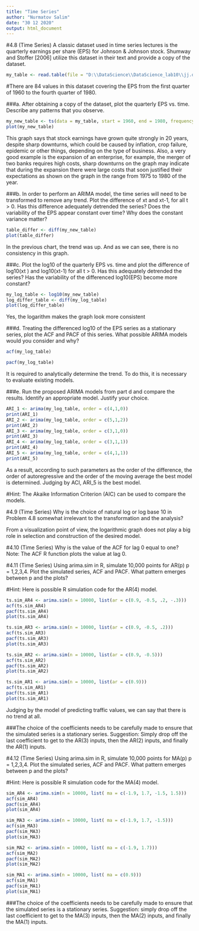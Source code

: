 ---
title: "Time Series"
author: "Nurmatov Salim"
date: "30 12 2020"
output: html_document
---


#4.8        (Time Series)  A classic dataset used in time series lectures is the quarterly earnings per share (EPS) for Johnson & Johnson stock.  Shumway and Stoffer [2006] utilize this dataset in their text and provide a copy of the dataset.   

```{r}
my_table <- read.table(file = "D:\\DataScience\\DataScience_lab10\\jj.dat", header = TRUE)
```

#There are 84 values in this dataset covering the EPS from the first quarter of 1960 to the fourth quarter of 1980.

###a.      After obtaining a copy of the dataset, plot the quarterly EPS vs. time.  Describe any patterns that you observe.

```{r}
my_new_table <- ts(data = my_table, start = 1960, end = 1980, frequency = 4)
plot(my_new_table)
```

This graph says that stock earnings have grown quite strongly in 20 years, despite sharp downturns, which could be caused by inflation, crop failure, epidemic or other things, depending on the type of business. Also, a very good example is the expansion of an enterprise, for example, the merger of two banks requires high costs, sharp downturns on the graph may indicate that during the expansion there were large costs that soon justified their expectations as shown on the graph in the range from 1975 to 1980 of the year.


###b.      In order to perform an ARIMA model, the time series will need to be transformed to remove any trend.  Plot the difference of xt and xt-1, for all t > 0.   Has this difference adequately detrended the series? Does the variability of the EPS appear constant over time?  Why does the constant variance matter?

```{r}
table_differ <- diff(my_new_table)
plot(table_differ)
```
In the previous chart, the trend was up. And as we can see, there is no consistency in this graph.

###c.       Plot the log10 of the quarterly EPS vs. time and plot the difference of log10(xt ) and log10(xt-1) for all t > 0.  Has this adequately detrended the series?  Has the variability of the differenced log10(EPS) become more constant? 

```{r}
my_log_table <- log10(my_new_table)
log_differ_table <- diff(my_log_table)
plot(log_differ_table)
```
Yes, the logarithm makes the graph look more consistent

###d.      Treating the differenced log10 of the EPS series as a stationary series, plot the ACF and PACF of this series.  What possible ARIMA models would you consider and why?

```{r}
acf(my_log_table)

pacf(my_log_table)
```
It is required to analytically determine the trend. To do this, it is necessary to evaluate existing models.

###e.      Run the proposed ARIMA models from part d and compare the results.  Identify an appropriate model.  Justify your choice.  

```{r}
ARI_1 <- arima(my_log_table, order = c(4,1,0)) 
print(ARI_1)
ARI_2 <- arima(my_log_table, order = c(5,1,2)) 
print(ARI_2)
ARI_3 <- arima(my_log_table, order = c(3,1,0)) 
print(ARI_3)
ARI_4 <- arima(my_log_table, order = c(3,1,1)) 
print(ARI_4)
ARI_5 <- arima(my_log_table, order = c(4,1,1))
print(ARI_5)
```

As a result, according to such parameters as the order of the difference, the order of autoregressive and the order of the moving average the best model is determined. Judging by ACI, ARI_5 is the best model.

#Hint: The Akaike Information Criterion  (AIC) can be used to compare the models.  

#4.9        (Time Series)  Why is the choice of natural log or log base 10 in Problem 4.8 somewhat irrelevant to the transformation and the analysis?

From a visualization point of view, the logarithmic graph does not play a big role in selection and construction of the desired model.

#4.10    (Time Series)  Why is the value of the ACF for lag 0 equal to one? Note: The ACF R function plots the value at lag 0.


#4.11    (Time Series) Using arima.sim in R, simulate 10,000 points for AR(p) p = 1,2,3,4. Plot the simulated series, ACF and PACF.  What pattern emerges between p and the plots? 

#Hint: Here is possible R simulation code for the AR(4) model. 

```{r}
ts.sim_AR4 <- arima.sim(n = 10000, list(ar = c(0.9, -0.5, .2, -.3)))
acf(ts.sim_AR4)
pacf(ts.sim_AR4)
plot(ts.sim_AR4)
```


```{r}
ts.sim_AR3 <- arima.sim(n = 10000, list(ar = c(0.9, -0.5, .2)))
acf(ts.sim_AR3)
pacf(ts.sim_AR3)
plot(ts.sim_AR3)
```


```{r}
ts.sim_AR2 <- arima.sim(n = 10000, list(ar = c(0.9, -0.5)))
acf(ts.sim_AR2)
pacf(ts.sim_AR2)
plot(ts.sim_AR2)
```


```{r}
ts.sim_AR1 <- arima.sim(n = 10000, list(ar = c(0.9)))
acf(ts.sim_AR1)
pacf(ts.sim_AR1)
plot(ts.sim_AR1)
```
Judging by the model of predicting traffic values, we can say that there is no trend at all.

###The choice of the coefficients needs to be carefully made to ensure that the simulated series is a stationary series.   Suggestion: Simply drop off the last coefficient to get to the AR(3) inputs, then the AR(2) inputs, and finally the AR(1) inputs.


#4.12    (Time Series)  Using arima.sim in R, simulate 10,000 points for MA(p) p = 1,2,3,4. Plot the simulated series, ACF and PACF.  What pattern emerges between p and the plots?

#Hint:  Here is possible R simulation code for the MA(4) model. 

```{r}
sim_AR4 <- arima.sim(n = 10000, list( ma = c(-1.9, 1.7, -1.5, 1.5)))
acf(sim_AR4)
pacf(sim_AR4)
plot(sim_AR4)
```


```{r}
sim_MA3 <- arima.sim(n = 10000, list( ma = c(-1.9, 1.7, -1.5)))
acf(sim_MA3)
pacf(sim_MA3)
plot(sim_MA3)
```


```{r}
sim_MA2 <- arima.sim(n = 10000, list( ma = c(-1.9, 1.7)))
acf(sim_MA2)
pacf(sim_MA2)
plot(sim_MA2)
```


```{r}
sim_MA1 <- arima.sim(n = 10000, list( ma = c(0.9)))
acf(sim_MA1)
pacf(sim_MA1)
plot(sim_MA1)
```

###The choice of the coefficients needs to be carefully made to ensure that the simulated series is a stationary series.   Suggestion: simply drop off the last coefficient to get to the MA(3) inputs, then the MA(2) inputs, and finally the MA(1) inputs.